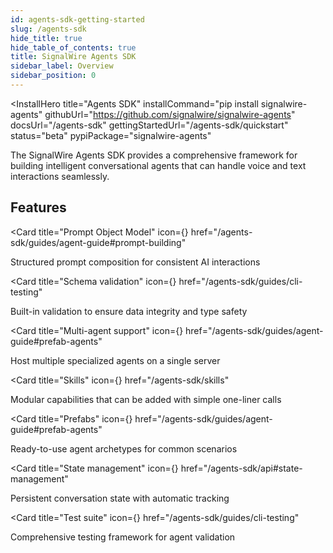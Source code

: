 ```yaml
---
id: agents-sdk-getting-started
slug: /agents-sdk
hide_title: true
hide_table_of_contents: true
title: SignalWire Agents SDK
sidebar_label: Overview
sidebar_position: 0
---
```



<InstallHero
  title="Agents SDK"
  installCommand="pip install signalwire-agents"
  githubUrl="https://github.com/signalwire/signalwire-agents"
  docsUrl="/agents-sdk"
  gettingStartedUrl="/agents-sdk/quickstart"
  status="beta"
  pypiPackage="signalwire-agents"
>
</InstallHero>

The SignalWire Agents SDK provides a comprehensive framework for building intelligent conversational agents that can handle voice and text interactions seamlessly.

## Features

<CardGroup cols={3}>

<Card 
    title="Prompt Object Model"
    icon={<MdCode />}
    href="/agents-sdk/guides/agent-guide#prompt-building"
>
Structured prompt composition for consistent AI interactions
</Card>

<Card 
    title="Schema validation"
    icon={<MdBugReport />}
    href="/agents-sdk/guides/cli-testing"
>
Built-in validation to ensure data integrity and type safety
</Card>

<Card 
    title="Multi-agent support"
    icon={<MdGroup />}
    href="/agents-sdk/guides/agent-guide#prefab-agents"
>
Host multiple specialized agents on a single server
</Card>

<Card 
    title="Skills"
    icon={<MdExtension />}
    href="/agents-sdk/skills"
>
Modular capabilities that can be added with simple one-liner calls
</Card>

<Card 
    title="Prefabs"
    icon={<MdArchitecture />}
    href="/agents-sdk/guides/agent-guide#prefab-agents"
>
Ready-to-use agent archetypes for common scenarios
</Card>

<Card 
    title="State management"
    icon={<MdStorage />}
    href="/agents-sdk/api#state-management"
>
Persistent conversation state with automatic tracking
</Card>

<Card 
    title="Test suite"
    icon={<MdBugReport />}
    href="/agents-sdk/guides/cli-testing"
>
Comprehensive testing framework for agent validation
</Card>

</CardGroup>
